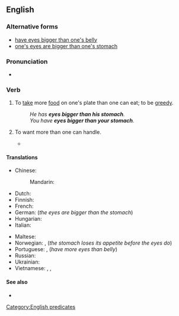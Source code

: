 ==English==

===Alternative forms===
* [[have eyes bigger than one's belly]] {{qualifier|UK}}
* [[one's eyes are bigger than one's stomach]]

===Pronunciation===
* {{audio|en-au-have eyes bigger than one's stomach.ogg|Audio (AU)|lang=en}}

===Verb===
{{en-verb|has eyes bigger than one's stomach|having eyes bigger than one's stomach|had eyes bigger than one's stomach}}

# {{lb|en|idiomatic}} To [[take]] more [[food]] on one's plate than one can eat; to be [[greedy]].
#: ''He has '''eyes bigger than his stomach'''.''
#: ''You have '''eyes bigger than your stomach'''.''
# {{lb|en|idiomatic}} To want more than one can handle.
#* {{quote-book|lang=en|title=Bookkeeping For Dummies|page=75|books.google.com/books?isbn=1742469973|author=Veechi Curtis, Lynley Averis|year=2010|passage=When choosing software, don't '''have eyes bigger than your stomach'''. Rather, stick to whatever level of software you need, and no more.}}

====Translations====
{{trans-top|take more food than one can eat}}
* Chinese:
*: Mandarin: {{t|cmn|眼大肚子小|tr=yǎn dà dùzi xiǎo|sc=Hani}}
* Dutch: {{t|nl|ogen groter dan je maag hebben}}
* Finnish: {{t|fi|[[olla]] [[isommat]] [[silmät]] [[kuin]] [[vatsa]]}}
* French: {{t+|fr|avoir les yeux plus gros que le ventre}}
* German: {{t|de|die Augen sind größer als der Magen}} (''the eyes are bigger than the stomach'')
* Hungarian: {{t|hu|nagyobb a szeme, mint a szája}} {{q|"his/her eyes are bigger than his/her mouth"; also with {{m|hu|gyomra}}, stomach, instead of {{m|hu|szája}}, mouth}}
* Italian: {{t|it|avere gli occhi più grandi del proprio stomaco}}
{{trans-mid}}
* Maltese: {{t|mt|għandu għajnejh akbar minn żaqqu}}
* Norwegian: {{t|no|øynene er større enn magen}}, {{t|no|magen blir fortere mett enn øynene}} (''the stomach loses its appetite before the eyes do'')
* Portuguese: {{t|pt|ter os olhos maiores que a boca}}, {{t|pt|ter mais olhos que barriga}} (''have more eyes than belly'')
* Russian: {{t|ru|одни́ глаза́ не сы́ты}}
* Ukrainian: {{t|uk|очима все з’їв би|sc=Cyrl}}
* Vietnamese: {{t|vi|con mắt lớn hơn cái bụng}}, {{t|vi|no bụng đói con mắt}}, {{t|vi|mắt to hơn bụng}}
{{trans-bottom}}

====See also====
* {{l|en|bite off more than one can chew}}

[[Category:English predicates]]